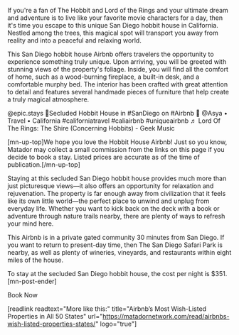 If you're a fan of The Hobbit and Lord of the Rings and your ultimate dream and adventure is to live like your favorite movie characters for a day, then it's time you escape to this unique San Diego hobbit house in California. Nestled among the trees, this magical spot will transport you away from reality and into a peaceful and relaxing world.

This San Diego hobbit house Airbnb offers travelers the opportunity to experience something truly unique. Upon arriving, you will be greeted with stunning views of the property's foliage. Inside, you will find all the comfort of home, such as a wood-burning fireplace, a built-in desk, and a comfortable murphy bed. The interior has been crafted with great attention to detail and features several handmade pieces of furniture that help create a truly magical atmosphere. 

  @epic.stays &#x1f4cd;Secluded Hobbit House in #SanDiego on #Airbnb &#x1f3a5; @Asya • Travel • California  #californiatravel #caliairbnb #uniqueairbnb ♬ Lord Of The Rings: The Shire (Concerning Hobbits) - Geek Music   

[mn-up-top]We hope you love the Hobbit House Airbnb! Just so you know, Matador may collect a small commission from the links on this page if you decide to book a stay. Listed prices are accurate as of the time of publication.[/mn-up-top]


Staying at this secluded San Diego hobbit house provides much more than just picturesque views—it also offers an opportunity for relaxation and rejuvenation. The property is far enough away from civilization that it feels like its own little world—the perfect place to unwind and unplug from everyday life. Whether you want to kick back on the deck with a book or adventure through nature trails nearby, there are plenty of ways to refresh your mind here.

This Airbnb is in a private gated community 30 minutes from San Diego. If you want to return to present-day time, then The San Diego Safari Park is nearby, as well as plenty of wineries, vineyards, and restaurants within eight miles of the house. 

To stay at the secluded San Diego hobbit house, the cost per night is $351. [mn-post-ender]

Book Now


[readlink readtext="More like this:" title="Airbnb’s Most Wish-Listed Properties in All 50 States"  url="https://matadornetwork.com/read/airbnbs-wish-listed-properties-states/" logo="true"]
